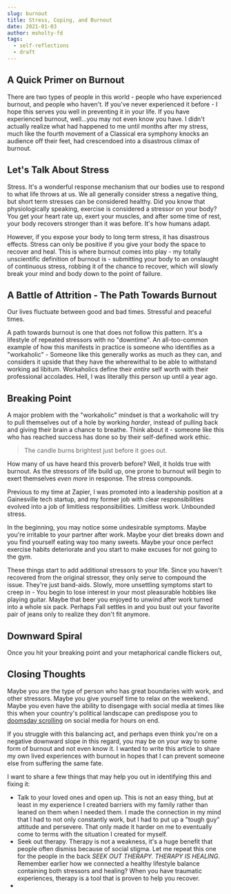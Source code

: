 ```yaml
---
slug: burnout
title: Stress, Coping, and Burnout
date: 2021-01-03
author: msholty-fd
tags:
  - self-reflections
  - draft
---
```


## A Quick Primer on Burnout

There are two types of people in this world - people who have experienced burnout, and people who haven't. If you've never experienced it before - I hope this serves you well in preventing it in your life. If you have experienced burnout, well...you may not even know you have. I didn't actually realize what had happened to me until months after my stress, much like the fourth movement of a Classical era symphony knocks an audience off their feet, had crescendoed into a disastrous climax of burnout.

## Let's Talk About Stress

Stress. It's a wonderful response mechanism that our bodies use to respond to what life throws at us. We all generally consider stress a negative thing, but short term stresses can be considered healthy. Did you know that physiologically speaking, exercise is considered a stressor on your body? You get your heart rate up, exert your muscles, and after some time of rest, your body recovers stronger than it was before. It's how humans adapt.

However, if you expose your body to long term stress, it has disastrous effects. Stress can only be positive if you give your body the space to recover and heal. This is where burnout comes into play - my totally unscientific definition of burnout is - submitting your body to an onslaught of continuous stress, robbing it of the chance to recover, which will slowly break your mind and body down to the point of failure.

## A Battle of Attrition - The Path Towards Burnout

Our lives fluctuate between good and bad times. Stressful and peaceful times.

A path towards burnout is one that does not follow this pattern. It's a lifestyle of repeated stressors with no "downtime". An all-too-common example of how this manifests in practice is someone who identifies as a "workaholic" - Someone like this generally works as much as they can, and considers it upside that they have the wherewithal to be able to withstand working ad libitum. Workaholics define their _entire_ self worth with their professional accolades. Hell, I was literally this person up until a year ago.

## Breaking Point

A major problem with the "workaholic" mindset is that a workaholic will try to pull themselves out of a hole by working _harder_, instead of pulling back and giving their brain a chance to breathe. Think about it - someone like this who has reached success has done so by their self-defined work ethic.

> The candle burns brightest just before it goes out.

How many of us have heard this proverb before? Well, it holds true with burnout. As the stressors of life build up, one prone to burnout will begin to exert themselves _even more_ in response. The stress compounds.

Previous to my time at Zapier, I was promoted into a leadership position at a Gainesville tech startup, and my former job with clear responsibilities evolved into a job of limitless responsibilities. Limitless work. Unbounded stress.

In the beginning, you may notice some undesirable symptoms. Maybe you're irritable to your partner after work. Maybe your diet breaks down and you find yourself eating way too many sweets. Maybe your once perfect exercise habits deteriorate and you start to make excuses for not going to the gym.

These things start to add additional stressors to your life. Since you haven't recovered from the original stressor, they only serve to compound the issue. They're just band-aids. Slowly, more unsettling symptoms start to creep in - You begin to lose interest in your most pleasurable hobbies like playing guitar. Maybe that beer you enjoyed to unwind after work turned into a whole six pack. Perhaps Fall settles in and you bust out your favorite pair of jeans only to realize they don't fit anymore.

## Downward Spiral

Once you hit your breaking point and your metaphorical candle flickers out,

## Closing Thoughts

Maybe you are the type of person who has great boundaries with work, and other stressors. Maybe you give yourself time to relax on the weekend. Maybe you even have the ability to disengage with social media at times like this when your country's political landscape can predispose you to [doomsday scrolling](https://www.wired.com/story/stop-doomscrolling/) on social media for hours on end.

If you struggle with this balancing act, and perhaps even think you're on a negative downward slope in this regard, you may be on your way to some form of burnout and not even know it. I wanted to write this article to share my own lived experiences with burnout in hopes that I can prevent someone else from suffering the same fate.

I want to share a few things that may help you out in identifying this and fixing it:

- Talk to your loved ones and open up. This is not an easy thing, but at least in my experience I created barriers with my family rather than leaned on them when I needed them. I made the connection in my mind that I had to not only constantly work, but I had to put up a "tough guy" attitude and persevere. That only made it harder on me to eventually come to terms with the situation I created for myself.
- Seek out therapy. Therapy is not a weakness, it's a huge benefit that people often dismiss because of social stigma. Let me repeat this one for the people in the back _SEEK OUT THERAPY. THERAPY IS HEALING_. Remember earlier how we connected a healthy lifestyle balance containing both stressors and healing? When you have traumatic experiences, therapy is a tool that is proven to help you recover.
-
